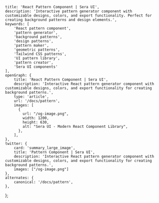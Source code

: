     title: 'React Pattern Component | Sera UI',
    description: 'Interactive pattern generator component with customizable designs, colors, and export functionality. Perfect for creating background patterns and design elements.',
    keywords: [
        'React pattern component',
        'pattern generator',
        'background patterns',
        'design patterns',
        'pattern maker',
        'geometric patterns',
        'Tailwind CSS patterns',
        'UI pattern library',
        'pattern creator',
        'Sera UI components'
    ],
    openGraph: {
        title: 'React Pattern Component | Sera UI',
        description: 'Interactive React pattern generator component with customizable designs, colors, and export functionality for creating background patterns.',
        type: 'article',
        url: '/docs/pattern',
        images: [
          {
            url: "/og-image.png",
            width: 1200,
            height: 630,
            alt: "Sera UI - Modern React Component Library",
          },
        ],
    },
    twitter: {
        card: 'summary_large_image',
        title: 'Pattern Component | Sera UI',
        description: 'Interactive React pattern generator component with customizable designs, colors, and export functionality for creating background patterns.',
        images: ["/og-image.png"]
    },
    alternates: {
        canonical: '/docs/pattern',
    },
};


<HideTOC />
<PatternCraftInterface />

